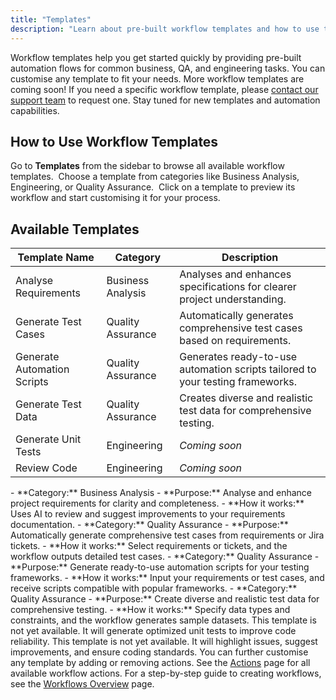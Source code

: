 ```yaml
---
title: "Templates"
description: "Learn about pre-built workflow templates and how to use them in disQo.ai"
---
```


<Info>
Workflow templates help you get started quickly by providing pre-built automation flows for common business, QA, and engineering tasks. You can customise any template to fit your needs.
</Info>

<Tip>
More workflow templates are coming soon! If you need a specific workflow template, please <a href="mailto:support@disqo.ai?subject=Workflow Template Request">contact our support team</a> to request one. Stay tuned for new templates and automation capabilities.
</Tip>

## How to Use Workflow Templates

<Steps>
<Step title="Open the Templates Page">
    Go to <b>Templates</b> from the sidebar to browse all available workflow templates.
    <Frame caption="Templates overview UI">
        <img src="/images/templates-overview.png" alt="" />
    </Frame>
</Step>
<Step title="Select a Template">
    Choose a template from categories like Business Analysis, Engineering, or Quality Assurance.
    <Frame caption="Template selection UI">
        <img src="/images/template-selection.png" alt="" />
    </Frame>
</Step>
<Step title="Create from Template">
    Click on a template to preview its workflow and start customising it for your process.
</Step>
</Steps>

## Available Templates

| Template Name              | Category           | Description                                                      |
|----------------------------|--------------------|------------------------------------------------------------------|
| Analyse Requirements       | Business Analysis  | Analyses and enhances specifications for clearer project understanding. |
| Generate Test Cases        | Quality Assurance  | Automatically generates comprehensive test cases based on requirements. |
| Generate Automation Scripts| Quality Assurance  | Generates ready-to-use automation scripts tailored to your testing frameworks. |
| Generate Test Data         | Quality Assurance  | Creates diverse and realistic test data for comprehensive testing. |
| Generate Unit Tests        | Engineering        | <i>Coming soon</i>                                               |
| Review Code                | Engineering        | <i>Coming soon</i>                                               |

<AccordionGroup>
<Accordion title="Analyse Requirements">
    - **Category:** Business Analysis
    - **Purpose:** Analyse and enhance project requirements for clarity and completeness.
    - **How it works:** Uses AI to review and suggest improvements to your requirements documentation.
</Accordion>
<Accordion title="Generate Test Cases">
    - **Category:** Quality Assurance
    - **Purpose:** Automatically generate comprehensive test cases from requirements or Jira tickets.
    - **How it works:** Select requirements or tickets, and the workflow outputs detailed test cases.
</Accordion>
<Accordion title="Generate Automation Scripts">
    - **Category:** Quality Assurance
    - **Purpose:** Generate ready-to-use automation scripts for your testing frameworks.
    - **How it works:** Input your requirements or test cases, and receive scripts compatible with popular frameworks.
</Accordion>
<Accordion title="Generate Test Data">
    - **Category:** Quality Assurance
    - **Purpose:** Create diverse and realistic test data for comprehensive testing.
    - **How it works:** Specify data types and constraints, and the workflow generates sample datasets.
</Accordion>
<Accordion title="Generate Unit Tests (Coming Soon)">
    <Warning>
    This template is not yet available. It will generate optimized unit tests to improve code reliability.
    </Warning>
</Accordion>
<Accordion title="Review Code (Coming Soon)">
    <Warning>
    This template is not yet available. It will highlight issues, suggest improvements, and ensure coding standards.
    </Warning>
</Accordion>
</AccordionGroup>

<Note>
You can further customise any template by adding or removing actions. See the <a href="/workflows/actions">Actions</a> page for all available workflow actions.
</Note>

<Info>
For a step-by-step guide to creating workflows, see the <a href="/workflows/overview">Workflows Overview</a> page.
</Info>
